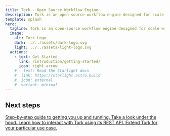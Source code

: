 ```yaml
---
title: Tork - Open Source Workflow Engine
description: Tork is an open-source workflow engine designed for scale with simplicity in mind.
template: splash
hero:
  tagline: Tork is an open-source workflow engine designed for scale with simplicity in mind.
  image:
    alt: Tork Logo
    dark: ../../assets/dark-logo.svg
    light: ../../assets/light-logo.svg
  actions:
    - text: Get Started
      link: /introduction/getting-started/
      icon: right-arrow
    # - text: Read the Starlight docs
    #  link: https://starlight.astro.build
    #  icon: external
    #  variant: minimal
---
```



## Next steps

<CardGrid>
  <a href="/introduction/getting-started/">
    <Card title="Installation" icon="pencil">
      Step-by-step guide to getting you up and running.
    </Card>
  </a>
  <a href="/introduction/architecture/">
    <Card title="Architecture" icon="setting">
      Take a look under the hood.
    </Card>
  </a>
  <a href="/reference/rest-api/">
    <Card title="API reference" icon="document">
      Learn how to interact with Tork using its REST API.
    </Card>
  </a>
  <a href="/extend/intro/">
    <Card title="Extend Tork" icon="open-book">
      Extend Tork for your particular use case.
    </Card>
  </a>
</CardGrid>
